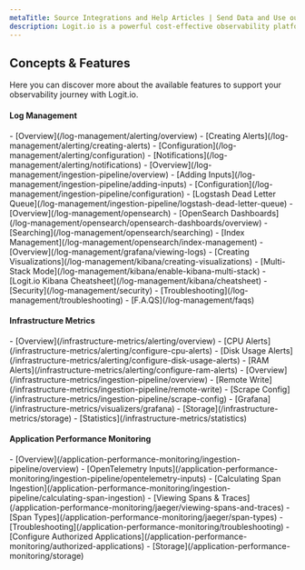 ```yaml
---
metaTitle: Source Integrations and Help Articles | Send Data and Use our Platform
description: Logit.io is a powerful cost-effective observability platform. Follow our source integrations and help articles to utilize the platform efficiently
---
```


## Concepts & Features

Here you can discover more about the available features to support your observability journey with Logit.io.

#### Log Management
<Grid>
  <Card title="Alerting" summary="Set up or change alerts.">
    - [Overview](/log-management/alerting/overview)
    - [Creating Alerts](/log-management/alerting/creating-alerts)
    - [Configuration](/log-management/alerting/configuration)
    - [Notifications](/log-management/alerting/notifications)
  </Card>

  <Card title="Ingestion Pipeline" summary="Add or amend inputs">
    - [Overview](/log-management/ingestion-pipeline/overview)
    - [Adding Inputs](/log-management/ingestion-pipeline/adding-inputs)
    - [Configuration](/log-management/ingestion-pipeline/configuration)
    - [Logstash Dead Letter Queue](/log-management/ingestion-pipeline/logstash-dead-letter-queue)
  </Card>

  <Card title="OpenSearch" summary="Utilize OpenSearch for powerful searching and storage capabilities">
    - [Overview](/log-management/opensearch)
    - [OpenSearch Dashboards](/log-management/opensearch/opensearch-dashboards/overview)
    - [Searching](/log-management/opensearch/searching)
    - [Index Management](/log-management/opensearch/index-management)
  </Card>

  <Card title="Grafana" summary="Learn how to use Grafana for viewing logs">
    - [Overview](/log-management/grafana/viewing-logs)
  </Card>

  <Card title="Kibana" summary="Learn how to use Kibana for viewing logs">
    - [Creating Visualizations](/log-management/kibana/creating-visualizations)
    - [Multi-Stack Mode](/log-management/kibana/enable-kibana-multi-stack)
    - [Logit.io Kibana Cheatsheet](/log-management/kibana/cheatsheet)
  </Card>

  <Card title="Other">
    - [Security](/log-management/security)
    - [Troubleshooting](/log-management/troubleshooting)
    - [F.A.QS](/log-management/faqs)
  </Card>
</Grid>

#### Infrastructure Metrics
<Grid>
  <Card title="Alerting" summary="Set up or change alerts">
    - [Overview](/infrastructure-metrics/alerting/overview)
    - [CPU Alerts](/infrastructure-metrics/alerting/configure-cpu-alerts)
    - [Disk Usage Alerts](/infrastructure-metrics/alerting/configure-disk-usage-alerts)
    - [RAM Alerts](/infrastructure-metrics/alerting/configure-ram-alerts)
  </Card>

  <Card title="Ingestion Pipeline" summary="Add or amend inputs">
    - [Overview](/infrastructure-metrics/ingestion-pipeline/overview)
    - [Remote Write](/infrastructure-metrics/ingestion-pipeline/remote-write)
    - [Scrape Config](/infrastructure-metrics/ingestion-pipeline/scrape-config)
  </Card>

  <Card title="Other">
    - [Grafana](/infrastructure-metrics/visualizers/grafana)
    - [Storage](/infrastructure-metrics/storage)
    - [Statistics](/infrastructure-metrics/statistics)
  </Card>
</Grid>

#### Application Performance Monitoring
<Grid>
  <Card title="Ingestion Pipeline" summary="Add or amend inputs">
    - [Overview](/application-performance-monitoring/ingestion-pipeline/overview)
    - [OpenTelemetry Inputs](/application-performance-monitoring/ingestion-pipeline/opentelemetry-inputs)
    - [Calculating Span Ingestion](/application-performance-monitoring/ingestion-pipeline/calculating-span-ingestion)
  </Card>

  <Card title="Jaeger" summary="View Spans and Traces with Jaeger">
    - [Viewing Spans & Traces](/application-performance-monitoring/jaeger/viewing-spans-and-traces)
    - [Span Types](/application-performance-monitoring/jaeger/span-types)
  </Card>

  <Card title="Other">
    - [Troubleshooting](/application-performance-monitoring/troubleshooting)
    - [Configure Authorized Applications](/application-performance-monitoring/authorized-applications)
    - [Storage](/application-performance-monitoring/storage)
  </Card>
</Grid>
